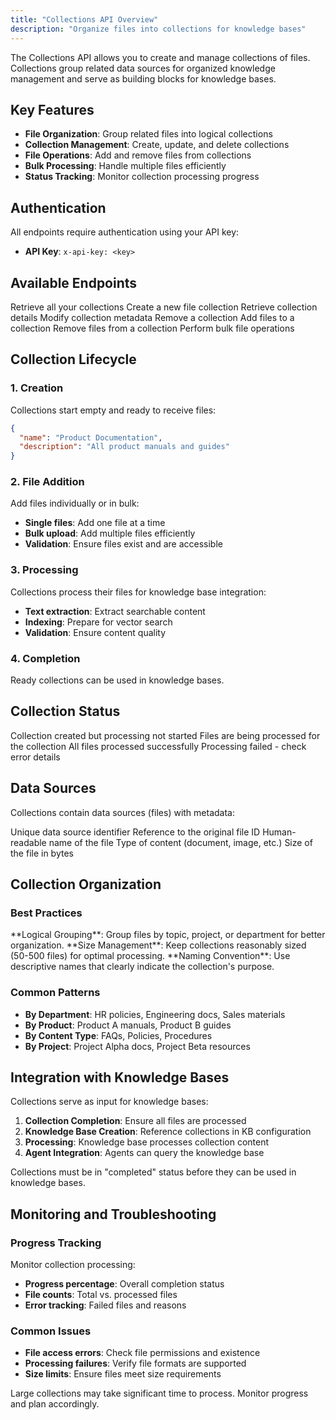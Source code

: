 ```yaml
---
title: "Collections API Overview"
description: "Organize files into collections for knowledge bases"
---
```


The Collections API allows you to create and manage collections of files. Collections group related data sources for organized knowledge management and serve as building blocks for knowledge bases.

## Key Features

- **File Organization**: Group related files into logical collections
- **Collection Management**: Create, update, and delete collections
- **File Operations**: Add and remove files from collections
- **Bulk Processing**: Handle multiple files efficiently
- **Status Tracking**: Monitor collection processing progress

## Authentication

All endpoints require authentication using your API key:
- **API Key**: `x-api-key: <key>`

## Available Endpoints

<CardGroup cols={2}>
  <Card title="List Collections" icon="list" href="/api-reference/collections/list">
    Retrieve all your collections
  </Card>
  <Card title="Create Collection" icon="plus" href="/api-reference/collections/create">
    Create a new file collection
  </Card>
  <Card title="Get Collection" icon="eye" href="/api-reference/collections/get">
    Retrieve collection details
  </Card>
  <Card title="Update Collection" icon="pen" href="/api-reference/collections/update">
    Modify collection metadata
  </Card>
  <Card title="Delete Collection" icon="trash" href="/api-reference/collections/delete">
    Remove a collection
  </Card>
  <Card title="Add File" icon="plus-circle" href="/api-reference/collections/add-file">
    Add files to a collection
  </Card>
  <Card title="Remove File" icon="minus-circle" href="/api-reference/collections/remove-file">
    Remove files from a collection
  </Card>
  <Card title="Bulk Operations" icon="layers" href="/api-reference/collections/bulk-operations">
    Perform bulk file operations
  </Card>
</CardGroup>

## Collection Lifecycle

### 1. Creation
Collections start empty and ready to receive files:
```json
{
  "name": "Product Documentation",
  "description": "All product manuals and guides"
}
```

### 2. File Addition
Add files individually or in bulk:
- **Single files**: Add one file at a time
- **Bulk upload**: Add multiple files efficiently
- **Validation**: Ensure files exist and are accessible

### 3. Processing
Collections process their files for knowledge base integration:
- **Text extraction**: Extract searchable content
- **Indexing**: Prepare for vector search
- **Validation**: Ensure content quality

### 4. Completion
Ready collections can be used in knowledge bases.

## Collection Status

<AccordionGroup>
  <Accordion title="pending">
    Collection created but processing not started
  </Accordion>
  <Accordion title="running">
    Files are being processed for the collection
  </Accordion>
  <Accordion title="completed">
    All files processed successfully
  </Accordion>
  <Accordion title="failed">
    Processing failed - check error details
  </Accordion>
</AccordionGroup>

## Data Sources

Collections contain data sources (files) with metadata:

<ResponseField name="id" type="string">
  Unique data source identifier
</ResponseField>

<ResponseField name="data_source" type="string">
  Reference to the original file ID
</ResponseField>

<ResponseField name="data_source_name" type="string">
  Human-readable name of the file
</ResponseField>

<ResponseField name="data_source_type" type="string">
  Type of content (document, image, etc.)
</ResponseField>

<ResponseField name="data_source_size" type="integer">
  Size of the file in bytes
</ResponseField>

## Collection Organization

### Best Practices

<Tip>
**Logical Grouping**: Group files by topic, project, or department for better organization.
</Tip>

<Tip>
**Size Management**: Keep collections reasonably sized (50-500 files) for optimal processing.
</Tip>

<Tip>
**Naming Convention**: Use descriptive names that clearly indicate the collection's purpose.
</Tip>

### Common Patterns

- **By Department**: HR policies, Engineering docs, Sales materials
- **By Product**: Product A manuals, Product B guides
- **By Content Type**: FAQs, Policies, Procedures
- **By Project**: Project Alpha docs, Project Beta resources

## Integration with Knowledge Bases

Collections serve as input for knowledge bases:

1. **Collection Completion**: Ensure all files are processed
2. **Knowledge Base Creation**: Reference collections in KB configuration
3. **Processing**: Knowledge base processes collection content
4. **Agent Integration**: Agents can query the knowledge base

<Note>
Collections must be in "completed" status before they can be used in knowledge bases.
</Note>

## Monitoring and Troubleshooting

### Progress Tracking
Monitor collection processing:
- **Progress percentage**: Overall completion status
- **File counts**: Total vs. processed files
- **Error tracking**: Failed files and reasons

### Common Issues
- **File access errors**: Check file permissions and existence
- **Processing failures**: Verify file formats are supported
- **Size limits**: Ensure files meet size requirements

<Warning>
Large collections may take significant time to process. Monitor progress and plan accordingly.
</Warning>
